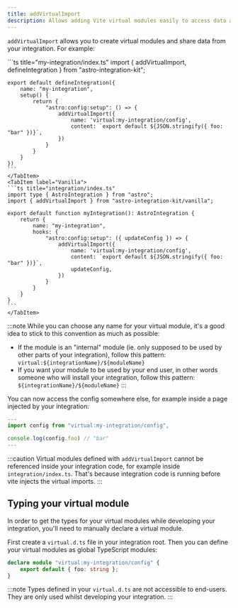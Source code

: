 ```yaml
---
title: addVirtualImport
description: Allows adding Vite virtual modules easily to access data across your integration.
---
```


`addVirtualImport` allows you to create virtual modules and share data from your integration. For example:

<Tabs>
    <TabItem label="All-in">
    ```ts title="my-integration/index.ts"
    import { addVirtualImport, defineIntegration } from "astro-integration-kit";

    export default defineIntegration({
        name: "my-integration",
        setup() {
            return {
                "astro:config:setup": () => {
                    addVirtualImport({
                        name: 'virtual:my-integration/config',
                        content: `export default ${JSON.stringify({ foo: "bar" })}`,
                    })
                }
            }
        }
    })
    ```
    </TabItem>
    <TabItem label="Vanilla">
    ```ts title="integration/index.ts"
    import type { AstroIntegration } from "astro";
    import { addVirtualImport } from "astro-integration-kit/vanilla";

    export default function myIntegration(): AstroIntegration {
        return {
            name: "my-integration",
            hooks: {
                "astro:config:setup": ({ updateConfig }) => {
                    addVirtualImport({
                        name: 'virtual:my-integration/config',
                        content: `export default ${JSON.stringify({ foo: "bar" })}`,
                        updateConfig,
                    })
                }
            }
        }
    }
    ```
    </TabItem>
</Tabs>

:::note
While you can choose any name for your virtual module, it's a good idea to stick to this convention as much as possible:

- If the module is an "internal" module (ie. only supposed to be used by other parts of your integration), follow this pattern: `virtual:${integrationName}/${moduleName}`
- If you want your module to be used by your end user, in other words someone who will install your integration, follow this pattern: `${integrationName}/${moduleName}`
::: 

You can now access the config somewhere else, for example inside a page injected by your integration:

```ts title="my-integration/src/pages/index.astro"
---
import config from "virtual:my-integration/config",

console.log(config.foo) // "bar"
---
```

:::caution
Virtual modules defined with `addVirtualImport` cannot be referenced inside your integration code, for example inside `integration/index.ts`. That's because integration code is running before vite injects the virtual imports.
:::

## Typing your virtual module

In order to get the types for your virtual modules while developing your integration, you'll need to manually declare a virtual module.

First create a `virtual.d.ts` file in your integration root. Then you can define your virtual modules as global TypeScript modules:

```ts title="my-integration/virtual.d.ts"
declare module "virtual:my-integration/config" {
    export default { foo: string };
}
```

:::note
Types defined in your `virtual.d.ts` are not accessible to end-users. They are only used whilst developing your integration.
:::